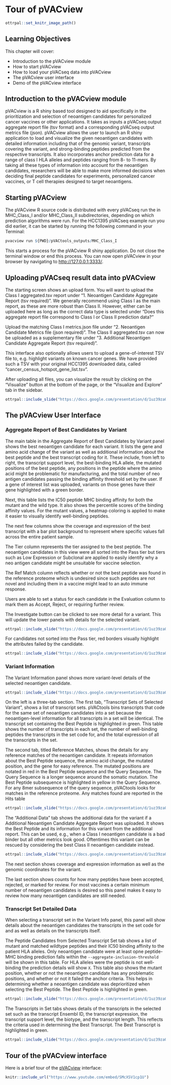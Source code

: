
# Tour of pVACview

```r
ottrpal::set_knitr_image_path()
```

## Learning Objectives

This chapter will cover:  

- Introduction to the pVACview module
- How to start pVACview
- How to load your pVACseq data into pVACview
- The pVACview user interface
- Demo of the pVACview interface

## Introduction to the pVACview module

pVACview is a R shiny based tool designed to aid specifically in the prioritization and selection of
neoantigen candidates for personalized cancer vaccines or other applications. It takes as inputs a
pVACseq output aggregate report file (tsv format) and a corresponding pVACseq output metrics file (json).
pVACview allows the user to launch an R shiny application to load and visualize the given neoantigen
candidates with detailed information including that of the genomic variant, transcripts covering the
variant, and strong-binding peptides predicted from the respective transcripts. It also incorporates
anchor prediction data for a range of class I HLA alleles and peptides ranging from 8- to 11-mers. By
taking all these types of information into account for the neoantigen candidates, researchers will be
able to make more informed decisions when deciding final peptide candidates for experiments, personalized
cancer vaccines, or T cell therapies designed to target neoantigens.

## Starting pVACview

The pVACview R source code is distributed with every pVACseq run the in
MHC_Class_I and/or MHC_Class_II subdirectories, depending on which prediction
algorithms were run. For the HCC1395 pVACseq example run you did earlier, it
can be started by running the following command in your Terminal:

```r
pvacview run ${PWD}/pVACtools_outputs/MHC_Class_I
```

This starts a process for the pVACview R shiny application. Do not close the
terminal window or end this process. You can now open pVACview in your browser
by navigating to [http://127.0.0.1:3333/](http://127.0.0.1:3333/).

## Uploading pVACseq result data into pVACview

The starting screen shows an upload form. You will want to upload the Class I
aggregated.tsv report under "1. Neoantigen Candidate Aggregate Report (tsv
required)". We generally recommend using Class I as the main report, as these
are more robust than Class II. However, either can be uploaded here as long as
the correct data type is selected under "Does this aggregate report file
correspond to Class I or Class II prediction data?"

Upload the matching Class I metrics.json file under "2. Neoantigen Candidate
Metrics file (json required)". The Class II aggregated.tsv can now be uploaded
as a supplementary file under "3. Additional Neoantigen Candidate Aggregate
Report (tsv required)".

This interface also optionally allows users to upload a gene-of-interest TSV
file to, e.g. highlight variants on known cancer genes. We have provided such
a TSV with your original HCC1395 downloaded data, called
"cancer_census_hotspot_gene_list.tsv".

After uploading all files, you can visualize the result by clicking on the
"Visualize" button at the bottom of the page, or the "Visualize and Explore"
tab in the sidebar.

```r
ottrpal::include_slide("https://docs.google.com/presentation/d/1uz39zaObDGKhEVCGzO0JO35CTbC0oRAM0mxgLcMAA9Y/edit#slide=id.g25ad9ce8c9b_0_2")
```

## The pVACview User Interface

### Aggregate Report of Best Candidates by Variant

The main table in the Aggregate Report of Best Candidates by Variant panel
shows the best neoantigen candidate for each variant.
It lists the gene and amino acid change of the variant as well as additional
information about the best peptide and the best transcript coding for it. These
include, from left to right, the transcript support level, the best-binding HLA
allele, the mutated positions of the best peptide, any positions in the peptide
where the amino acid might be problematic for manufacturing, and the total number
of neo antigen candidates passing the binding affinity threshold set by the user.
If a gene of interest list was uploaded, variants on those genes have their gene
highlighted with a green border.

Next, this table lists the IC50 peptide MHC binding affinity for both the mutant
and the wild type. It also shows the percentile scores of the binding affinity values.
For the mutant values, a heatmap coloring is applied to make it easier to visually
identify well-binding peptides.

The next few columns show the coverage and expression of the best transcript with
a bar plot background to represent where specific values fall across the entire
patient sample.

The Tier column represents the tier assigned to the best peptide. The neoantigen
candidates in this view were all sorted into the Pass tier but tiers such as Low
Expression or Subclonal are applied to easily identify why a neo antigen candidate
might be unsuitable for vaccine selection.

The Ref Match column reflects whether or not the best peptide was found in the
reference proteome which is undesired since such peptides are not novel and
including them in a vaccine might lead to an auto immune response.

Users are able to set a status for each candidate in the Evaluation column to mark
them as Accept, Reject, or requiring further review.

The Investigate button can be clicked to see more detail for a variant. This
will update the lower panels with details for the selected variant.

```r
ottrpal::include_slide("https://docs.google.com/presentation/d/1uz39zaObDGKhEVCGzO0JO35CTbC0oRAM0mxgLcMAA9Y/edit#slide=id.g2491f283519_0_8")
```

For candidates not sorted into the Pass tier, red borders visually highlight the
attributes failed by the candidate.

```r
ottrpal::include_slide("https://docs.google.com/presentation/d/1uz39zaObDGKhEVCGzO0JO35CTbC0oRAM0mxgLcMAA9Y/edit#slide=id.g25ad9ce8c9b_0_8")
```

### Variant Information

The Variant Information panel shows more variant-level details of the selected
neoantigen candidate.

```r
ottrpal::include_slide("https://docs.google.com/presentation/d/1uz39zaObDGKhEVCGzO0JO35CTbC0oRAM0mxgLcMAA9Y/edit#slide=id.g25ad9ce8c9b_0_14")
```

On the left is a three-tab section. The first tab, "Transcript Sets of Selected
Variant", shows a list of transcript sets. pVACtools bins transcripts that code for
the same set of neoantigen candidates into a set
because the neoantigen-level information for all transcripts in a set will be
identical. The transcript set containing the Best Peptide is highlighted in
green. This table shows the number of transcripts in each set, the number of
well-binding peptides the transcripts in the set code for, and the total
expression of all the transcripts in the set.

The second tab, titled Reference Matches, shows the details for any reference matches of the neoantigen
candidate. It repeats information about the Best Peptide sequence, the amino acid
change, the mutated position, and the gene for easy reference. The mutated
positions are notated in red in the Best Peptide sequence and the Query
Sequence. The Query Sequence is a longer sequence around the somatic mutation.
The Best Peptide subsequence is highlighted in yellow in the Query Sequence. For
any 8mer subsequence of the query sequence, pVACtools looks for matches in the
reference proteome. Any matches found are reported in the Hits table

```r
ottrpal::include_slide("https://docs.google.com/presentation/d/1uz39zaObDGKhEVCGzO0JO35CTbC0oRAM0mxgLcMAA9Y/edit#slide=id.g25ad9ce8c9b_0_20")
```

The "Additional Data" tab shows the additional data for the variant if a Additional Neoantigen Candidate Aggregate
Report was uploaded. It shows the Best Peptide and its information for this variant from the
additional report. This can be used, e.g., when a Class I neoantigen candidate
is a bad binder but all other metrics look good. Oftentimes this variant can
be rescued by considering the best Class II neoantigen candidate instead.

```r
ottrpal::include_slide("https://docs.google.com/presentation/d/1uz39zaObDGKhEVCGzO0JO35CTbC0oRAM0mxgLcMAA9Y/edit#slide=id.g25ad9ce8c9b_0_26")
```

The next section shows coverage and expression information as well as
the genomic coordinates for the variant.
 
The last section shows counts for how many peptides have been accepted,
rejected, or marked for review. For most vaccines a certain minimum number of
neoantigen candidates is desired so this panel makes it easy to review how
many neoantigen candidates are still needed.

### Transcript Set Detailed Data

When selecting a transcript set in the Variant Info panel, this panel will
show details about the neoantigen candidates the transcripts in the set code
for and as well as details on the transcripts itself.

The Peptide Candidates from Selected Transcript Set tab shows a list of
mutant and matched wildtype peptides and their IC50 binding
affinity to the patient HLA alleles. Only neoantigen candidate were at least
opne peptide-MHC binding prediction falls within the  `--aggregate-inclusion-threshold`
will be shown in this table. For HLA alleles were the peptide is not
well-binding the prediction details will show `X`. This table also shows the
mutant position, whether or not the neoantigen candidate has any problematic
positions, and whether or not it failed the anchor criteria. This helps in
determining whether a neoantigen candidate was deprioritized when selecting the
Best Peptide. The Best Peptide is highlighted in green.

```r
ottrpal::include_slide("https://docs.google.com/presentation/d/1uz39zaObDGKhEVCGzO0JO35CTbC0oRAM0mxgLcMAA9Y/edit#slide=id.g25ad9ce8c9b_0_32")
```

The Transcripts in Set tabs shows details of the transcripts in the selected
set such as the transcript Ensembl ID, the transcript expression, the
transcript support level, the biotype, and the transcript length. This
reflects the criteria used in determining the Best Transcript. The Best
Transcript is highlighted in green.

```r
ottrpal::include_slide("https://docs.google.com/presentation/d/1uz39zaObDGKhEVCGzO0JO35CTbC0oRAM0mxgLcMAA9Y/edit#slide=id.g25ad9ce8c9b_0_38")
```

## Tour of the pVACview interface

Here is a brief tour of the [pVACview](https://pvactools.readthedocs.io/en/latest/pvacview.html){target="_blank"} interface:
 
```r
knitr::include_url("https://www.youtube.com/embed/SMcXSV1cp1U")
```

